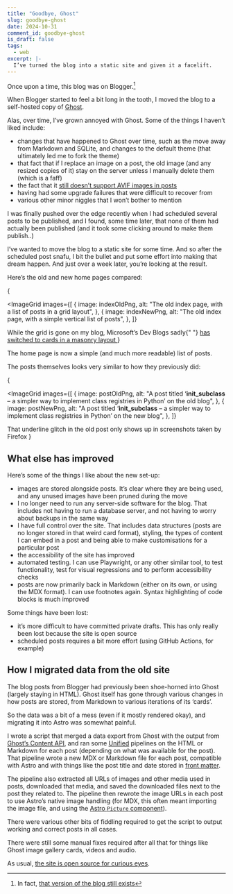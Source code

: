 ```yaml
---
title: "Goodbye, Ghost"
slug: goodbye-ghost
date: 2024-10-31
comment_id: goodbye-ghost
is_draft: false
tags:
  - web
excerpt: |-
  I’ve turned the blog into a static site and given it a facelift.
---
```



Once upon a time, this blog was on Blogger.[^1]

When Blogger started to feel a bit long in the tooth, I moved the blog to a
self-hosted copy of [Ghost](https://ghost.org).

Alas, over time, I’ve grown annoyed with Ghost. Some of the things I haven’t
liked include:

- changes that have happened to Ghost over time, such as the move away from
  Markdown and SQLite, and changes to the default theme (that ultimately led me
  to fork the theme)
- that fact that if I replace an image on a post, the old image (and any resized
  copies of it) stay on the server unless I manually delete them (which is a
  faff)
- the fact that it
  [still doesn’t support AVIF images in posts](https://forum.ghost.org/t/support-for-avif-image-format/16864/)
- having had some upgrade failures that were difficult to recover from
- various other minor niggles that I won’t bother to mention

I was finally pushed over the edge recently when I had scheduled several posts
to be published, and I found, some time later, that none of them had actually
been published (and it took some clicking around to make them publish‥)

I’ve wanted to move the blog to a static site for some time. And so after the
scheduled post snafu, I bit the bullet and put some effort into making that
dream happen. And just over a week later, you’re looking at the result.

Here’s the old and new home pages compared:

{

<ImageGrid
  images={[
    {
      image: indexOldPng,
      alt: "The old index page, with a list of posts in a grid layout",
    },
    {
      image: indexNewPng,
      alt: "The old index page, with a simple vertical list of posts",
    },
  ]}
>
  While the grid is gone on my blog, Microsoft’s Dev Blogs sadly{" "}
  <a href="https://devblogs.microsoft.com/blog/introducing-the-new-dev-blogs-a-modern-streamlined-and-engaging-experience">
    has switched to cards in a masonry layout
  </a>
</ImageGrid>
}

The home page is now a simple (and much more readable) list of posts.

The posts themselves looks very similar to how they previously did:

{

<ImageGrid
  images={[
    {
      image: postOldPng,
      alt: "A post titled ‘__init_subclass__ – a simpler way to implement class registries in Python’ on the old blog",
    },
    {
      image: postNewPng,
      alt: "A post titled ‘__init_subclass__ – a simpler way to implement class registries in Python’ on the new blog",
    },
  ]}
>
  That underline glitch in the old post only shows up in screenshots taken by
  Firefox
</ImageGrid>
}

## What else has improved

Here’s some of the things I like about the new set-up:

- images are stored alongside posts. It’s clear where they are being used, and
  any unused images have been pruned during the move
- I no longer need to run any server-side software for the blog. That includes
  not having to run a database server, and not having to worry about backups in
  the same way
- I have full control over the site. That includes data structures (posts are no
  longer stored in that weird card format), styling, the types of content I can
  embed in a post and being able to make customisations for a particular post
- the accessibility of the site has improved
- automated testing. I can use Playwright, or any other similar tool, to test
  functionality, test for visual regressions and to perform accessibility checks
- posts are now primarily back in Markdown (either on its own, or using the MDX
  format). I can use footnotes again. Syntax highlighting of code blocks is much
  improved

Some things have been lost:

- it’s more difficult to have committed private drafts. This has only really
  been lost because the site is open source
- scheduled posts requires a bit more effort (using GitHub Actions, for example)

## How I migrated data from the old site

The blog posts from Blogger had previously been shoe-horned into Ghost (largely
staying in HTML). Ghost itself has gone through various changes in how posts are
stored, from Markdown to various iterations of its ‘cards’.

So the data was a bit of a mess (even if it mostly rendered okay), and migrating
it into Astro was somewhat painful.

I wrote a script that merged a data export from Ghost with the output from
[Ghost’s Content API](https://ghost.org/docs/content-api/), and ran some
[Unified](https://unifiedjs.com/) pipelines on the HTML or Markdown for each
post (depending on what was available for the post). That pipeline wrote a new
MDX or Markdown file for each post, compatible with Astro and with things like
the post title and date stored in
[front matter](https://mdxjs.com/guides/frontmatter/).

The pipeline also extracted all URLs of images and other media used in posts,
downloaded that media, and saved the downloaded files next to the post they
related to. The pipeline then rewrote the image URLs in each post to use Astro’s
native image handling (for MDX, this often meant importing the image file, and
using the
[Astro `Picture` component](https://docs.astro.build/en/guides/images/)).

There were various other bits of fiddling required to get the script to output
working and correct posts in all cases.

There were still some manual fixes required after all that for things like Ghost
image gallery cards, videos and audio.

As usual,
[the site is open source for curious eyes](https://github.com/reupen/blog.yuo.be).

[^1]:
    In fact,
    [that version of the blog still exists](https://whyiseverytitletaken.blogspot.com/)
